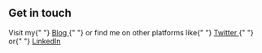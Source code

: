 ## Get in touch

<p>
  Visit my{" "}
  <a
    target="_blank"
    rel="noopener noreferrer"
    href="https://lloydlobo.hashnode.dev"
  >
    Blog
  </a>{" "}
  or find me on other platforms like{" "}
  <a
    target="_blank"
    rel="noopener noreferrer"
    href="https://twitter/thelloydlobo.com"
  >
    Twitter
  </a>{" "}
  or{" "}
  <a
    target="_blank"
    rel="noopener noreferrer"
    href="https://www.linkedin.com/in/thelloydlobo"
  >
    LinkedIn
  </a>
</p>
